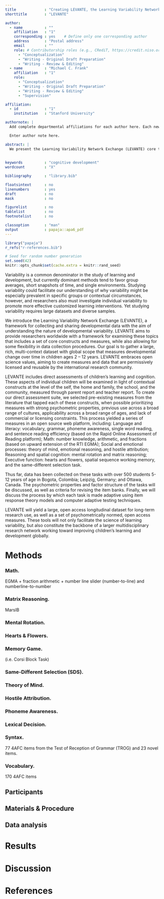 ```yaml
---
title             : "Creating LEVANTE, the Learning Variability Network Exchange: A global framework for measuring children’s learning variability through collaborative data sharing"
shorttitle        : "LEVANTE"

author: 
  - name          : ""
    affiliation   : "1"
    corresponding : yes    # Define only one corresponding author
    address       : "Postal address"
    email         : ""
    role: # Contributorship roles (e.g., CRediT, https://credit.niso.org/)
      - "Conceptualization"
      - "Writing - Original Draft Preparation"
      - "Writing - Review & Editing"
  - name          : "Michael C. Frank"
    affiliation   : "1"
    role:
      - "Conceptualization"
      - "Writing - Original Draft Preparation"
      - "Writing - Review & Editing"
      - "Supervision"

affiliation:
  - id            : "1"
    institution   : "Stanford University"

authornote: |
  Add complete departmental affiliations for each author here. Each new line herein must be indented, like this line.

  Enter author note here.

abstract: |
  We present the Learning Variability Network Exchange (LEVANTE) core tasks, which are designed to assess literacy, numeracy, and a number of core cognitive skills (reasoning, executive function, spatial cognition, social cognition, and language), as well as social constructs related to the home and school environment. We focus on the design, psychometric properties and factor structure of the instruments in an initial sample of Colombian, German, and Canadian children, 5-12 years of age. We address the challenges of choosing, translating, and revising the instruments, and demontrate the promise of using them as adaptive assessments in order to collect a global longitudinal dataset to capture variability in children's development.
  
  
keywords          : "cognitive development"
wordcount         : "X"

bibliography      : "library.bib"

floatsintext      : no
linenumbers       : yes
draft             : no
mask              : no

figurelist        : no
tablelist         : no
footnotelist      : no

classoption       : "man"
output            : papaja::apa6_pdf
---
```


```r
library("papaja")
r_refs("r-references.bib")
```

```r
# Seed for random number generation
set.seed(42)
knitr::opts_chunk$set(cache.extra = knitr::rand_seed)
```

Variability is a common denominator in the study of learning and development, but currently dominant methods tend to favor group averages, short snapshots of time, and single environments. Studying variability could facilitate our understanding of why variability might be especially prevalent in specific groups or contextual circumstances, however, and researchers also must investigate individual variability to promote more effective customized learning interventions. Yet studying variability requires large datasets and diverse samples. 

We introduce the Learning Variability Network Exchange (LEVANTE), a framework for collecting and sharing developmental data with the aim of understanding the nature of developmental variability. LEVANTE aims to provide researchers worldwide with a framework for examining these topics that includes a set of core constructs and measures, while also allowing for some flexibility in data collection procedures. Our goal is to gather a large, rich, multi-context dataset with global scope that measures developmental change over time in children ages 2 – 12 years. LEVANTE embraces open science values, aiming to create measures and data that are permissively licensed and reusable by the international research community. 

LEVANTE includes direct assessments of children's learning and cognition. These aspects of individual children will be examined in light of contextual constructs at the level of the self, the home and family, the school, and the community, measured through parent report and teacher report. 
To create our direct assessment suite, we selected pre-existing measures from the literature that tapped each of these constructs, when possible prioritizing measures with strong psychometric properties, previous use across a broad range of cultures, applicability across a broad range of ages, and lack of commercial or licensing constraints. This process yielded a series of measures in an open source web platform, including:
Language and literacy: vocabulary, grammar, phoneme awareness, single word reading, and sentence reading efficiency (based on the Rapid Online Assessment of Reading platform);
Math: number knowledge, arithmetic, and fractions (based on upward extension of the RTI EGMA);
Social and emotional processes: theory of mind, emotional reasoning, and hostile attribution;
Reasoning and spatial cognition: mental rotation and matrix reasoning;
Executive function: hearts and flowers, spatial sequence working memory, and the same-different selection task. 

Thus far, data has been collected on these tasks with over 500 students 5-12 years of age in Bogota, Colombia; Leipzig, Germany; and Ottawa, Canada. The psychometric properties and factor structure of the tasks will be discussed, as well as criteria for revising the item banks. Finally, we will discuss the process by which each task is made adaptive using item response theory models and computer adaptive testing techniques. 

LEVANTE will yield a large, open access longitudinal dataset for long-term research use, as well as a set of psychometrically normed, open access measures. These tools will not only facilitate the science of learning variability, but also constitute the backbone of a larger multidisciplinary research network working toward improving children's learning and development globally.


# Methods

### Math.
EGMA + fraction arithmetic + number line slider (number-to-line) and numberline-to-number



### Matrix Reasoning.
MarsIB


### Mental Rotation.


### Hearts & Flowers.


### Memory Game. 
(i.e. Corsi Block Task)


### Same-Different Selection (SDS).


### Theory of Mind.


### Hostile Attribution.


### Phoneme Awareness.


### Lexical Decision.


### Syntax.
77 4AFC items from the Test of Reception of Grammar (TROG) and 23 novel items.


### Vocabulary.
170 4AFC items


## Participants

## Materials & Procedure



## Data analysis


# Results

# Discussion




\newpage

# References

::: {#refs custom-style="Bibliography"}
:::
